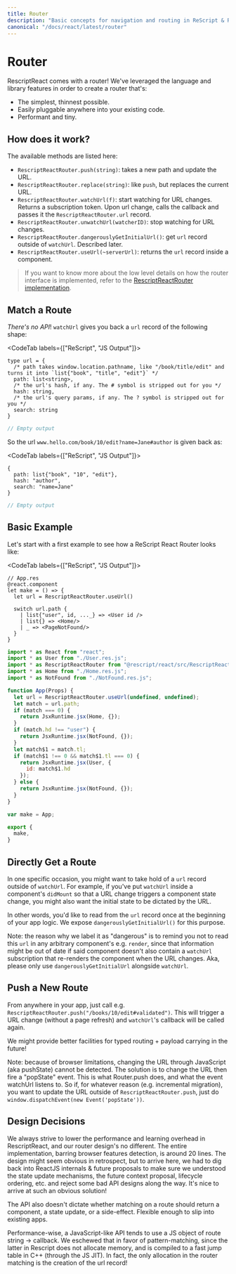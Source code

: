 ```yaml
---
title: Router
description: "Basic concepts for navigation and routing in ReScript & React"
canonical: "/docs/react/latest/router"
---
```


# Router

RescriptReact comes with a router! We've leveraged the language and library features in order to create a router that's:

- The simplest, thinnest possible.
- Easily pluggable anywhere into your existing code.
- Performant and tiny.

## How does it work?

The available methods are listed here:
  - `RescriptReactRouter.push(string)`: takes a new path and update the URL.
  - `RescriptReactRouter.replace(string)`: like `push`, but replaces the current URL.
  - `RescriptReactRouter.watchUrl(f)`: start watching for URL changes. Returns a subscription token. Upon url change, calls the callback and passes it the `RescriptReactRouter.url` record.
  - `RescriptReactRouter.unwatchUrl(watcherID)`: stop watching for URL changes.
  - `RescriptReactRouter.dangerouslyGetInitialUrl()`: get `url` record outside of `watchUrl`. Described later.
  - `RescriptReactRouter.useUrl(~serverUrl)`: returns the `url` record inside a component.

> If you want to know more about the low level details on how the router interface is implemented, refer to the [RescriptReactRouter implementation](https://github.com/rescript-lang/rescript-react/blob/master/src/RescriptReactRouter.res).

## Match a Route

*There's no API*! `watchUrl` gives you back a `url` record of the following shape:

<CodeTab labels={["ReScript", "JS Output"]}>

```res prelude
type url = {
  /* path takes window.location.pathname, like "/book/title/edit" and turns it into `list{"book", "title", "edit"}` */
  path: list<string>,
  /* the url's hash, if any. The # symbol is stripped out for you */
  hash: string,
  /* the url's query params, if any. The ? symbol is stripped out for you */
  search: string
}
```
```js
// Empty output
```

</CodeTab>

So the url `www.hello.com/book/10/edit?name=Jane#author` is given back as:

<CodeTab labels={["ReScript", "JS Output"]}>

```res prelude
{
  path: list{"book", "10", "edit"},
  hash: "author",
  search: "name=Jane"
}
```
```js
// Empty output
```

</CodeTab>

## Basic Example

Let's start with a first example to see how a ReScript React Router looks like:

<CodeTab labels={["ReScript", "JS Output"]}>

```res
// App.res
@react.component
let make = () => {
  let url = RescriptReactRouter.useUrl()
  
  switch url.path {
    | list{"user", id, ..._} => <User id />
    | list{} => <Home/>
    | _ => <PageNotFound/>
  }
}
```
```js
import * as React from "react";
import * as User from "./User.res.js";
import * as RescriptReactRouter from "@rescript/react/src/RescriptReactRouter.res.js";
import * as Home from "./Home.res.js";
import * as NotFound from "./NotFound.res.js";

function App(Props) {
  let url = RescriptReactRouter.useUrl(undefined, undefined);
  let match = url.path;
  if (match === 0) {
    return JsxRuntime.jsx(Home, {});
  }
  if (match.hd !== "user") {
    return JsxRuntime.jsx(NotFound, {});
  }
  let match$1 = match.tl;
  if (match$1 !== 0 && match$1.tl === 0) {
    return JsxRuntime.jsx(User, {
      id: match$1.hd
    });
  } else {
    return JsxRuntime.jsx(NotFound, {});
  }
}

var make = App;

export {
  make,
}
```

</CodeTab>

## Directly Get a Route

In one specific occasion, you might want to take hold of a `url` record outside of `watchUrl`. For example, if you've put `watchUrl` inside a component's `didMount` so that a URL change triggers a component state change, you might also want the initial state to be dictated by the URL.

In other words, you'd like to read from the `url` record once at the beginning of your app logic. We expose `dangerouslyGetInitialUrl()` for this purpose.

Note: the reason why we label it as "dangerous" is to remind you not to read this `url` in any arbitrary component's e.g. `render`, since that information might be out of date if said component doesn't also contain a `watchUrl` subscription that re-renders the component when the URL changes. Aka, please only use `dangerouslyGetInitialUrl` alongside `watchUrl`.

## Push a New Route
From anywhere in your app, just call e.g. `RescriptReactRouter.push("/books/10/edit#validated")`. This will trigger a URL change (without a page refresh) and `watchUrl`'s callback will be called again.

We might provide better facilities for typed routing + payload carrying in the future!

Note: because of browser limitations, changing the URL through JavaScript (aka pushState) cannot be detected. The solution is to change the URL then fire a "popState" event. This is what Router.push does, and what the event watchUrl listens to.
So if, for whatever reason (e.g. incremental migration), you want to update the URL outside of `RescriptReactRouter.push`, just do `window.dispatchEvent(new Event('popState'))`.

## Design Decisions

We always strive to lower the performance and learning overhead in RescriptReact, and our router design's no different. The entire implementation, barring browser features detection, is around 20 lines. The design might seem obvious in retrospect, but to arrive here, we had to dig back into ReactJS internals & future proposals to make sure we understood the state update mechanisms, the future context proposal, lifecycle ordering, etc. and reject some bad API designs along the way. It's nice to arrive at such an obvious solution!

The API also doesn't dictate whether matching on a route should return a component, a state update, or a side-effect. Flexible enough to slip into existing apps.

Performance-wise, a JavaScript-like API tends to use a JS object of route string -> callback. We eschewed that in favor of pattern-matching, since the latter in Rescript does not allocate memory, and is compiled to a fast jump table in C++ (through the JS JIT). In fact, the only allocation in the router matching is the creation of the url record!

